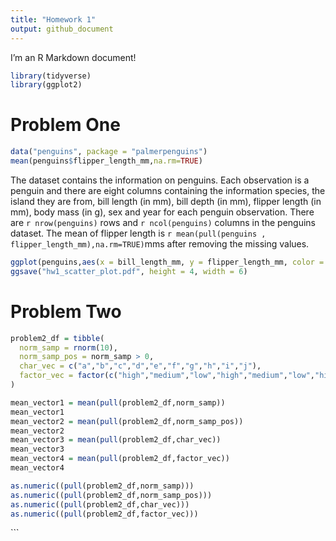 ```yaml
---
title: "Homework 1"
output: github_document
---
```


I'm an R Markdown document! 
```r
library(tidyverse)
library(ggplot2)
```

# Problem One

```r
data("penguins", package = "palmerpenguins")
mean(penguins$flipper_length_mm,na.rm=TRUE)
```
The dataset contains the information on penguins. Each observation is a penguin and there are eight columns containing the information species, the island they are from, bill length (in mm), bill depth (in mm), flipper length (in mm), body mass (in g), sex and year for each penguin observation.
There are `r nrow(penguins)` rows and `r ncol(penguins)` columns in the penguins dataset. 
The mean of flipper length is `r mean(pull(penguins , flipper_length_mm),na.rm=TRUE)`mms after removing the missing values.

```r
ggplot(penguins,aes(x = bill_length_mm, y = flipper_length_mm, color = species))+ geom_point()
ggsave("hw1_scatter_plot.pdf", height = 4, width = 6)
```
# Problem Two

```r
problem2_df = tibble(
  norm_samp = rnorm(10),
  norm_samp_pos = norm_samp > 0,
  char_vec = c("a","b","c","d","e","f","g","h","i","j"),
  factor_vec = factor(c("high","medium","low","high","medium","low","high","medium","low","high"))
)
```

```r
mean_vector1 = mean(pull(problem2_df,norm_samp))
mean_vector1
mean_vector2 = mean(pull(problem2_df,norm_samp_pos))
mean_vector2
mean_vector3 = mean(pull(problem2_df,char_vec))
mean_vector3
mean_vector4 = mean(pull(problem2_df,factor_vec))
mean_vector4
```

```r
as.numeric((pull(problem2_df,norm_samp)))
as.numeric((pull(problem2_df,norm_samp_pos)))
as.numeric((pull(problem2_df,char_vec)))
as.numeric((pull(problem2_df,factor_vec)))
```
```

